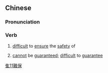 {{also|难保}}
==Chinese==
{{zh-forms|s=难保}}

===Pronunciation===
{{zh-pron
|m=nánbǎo
|c=naan4 bou2
|h=pfs=nàn-pó
|mn=lân-pó
|cat=v
}}

===Verb===
{{zh-verb}}

# {{lb|zh|literary}} [[difficult]] to [[ensure]] the [[safety]] of
# {{lb|zh|literary}} [[cannot]] be [[guaranteed]]; [[difficult]] to [[guarantee]]

[[Category:Advanced Mandarin|隹11難保]]